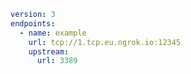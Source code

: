 ```yaml
version: 3
endpoints:
  - name: example
    url: tcp://1.tcp.eu.ngrok.io:12345
    upstream:
      url: 3389
```
